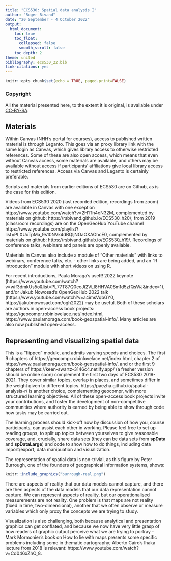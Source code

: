 ```yaml
---
title: "ECS530: Spatial data analysis I"
author: "Roger Bivand"
date: "20 September - 4 October 2022"
output: 
  html_document:
    toc: true
    toc_float:
      collapsed: false
      smooth_scroll: false
    toc_depth: 2
theme: united
bibliography: ecs530_22.bib
link-citations: yes
---
```


```r
knitr::opts_chunk$set(echo = TRUE, paged.print=FALSE)
```

### Copyright

All the material presented here, to the extent it is original, is available under [CC-BY-SA](https://creativecommons.org/licenses/by-sa/4.0/). 

## Materials

Within Canvas (NHH's portal for courses), access to published written material is through Leganto. This goes via an proxy library link with the same login as Canvas, which gives library access to otherwise restricted references. Some of these are also open access, which means that even without Canvas access, some materials are available, and others may be available without access if participants' affiliations give local library access to restricted references. Access via Canvas and Leganto is certainly preferable.

Scripts and materials from earlier editions of ECS530 are on Github, as is the case for this edition.

Videos from ECS530 2020 (last recorded edition, recordings from zoom) are available in Canvas with one exception https://www.youtube.com/watch?v=2H1Tn4oN32M, complemented by materials on github: https://rsbivand.github.io/ECS530_h20/; from 2019 (classroom recordings) are on the OpenGeoHub YouTube channel https://www.youtube.com/playlist?list=PLXUoTpMa_9s10NVk4dBQljNOaOXAOhcE0, complemented by materials on github: https://rsbivand.github.io/ECS530_h19/. Recordings of conference talks, webinars and panels are openly available. 

Materials in Canvas also include a module of "Other materials" with links to webinars, conference talks, etc. - other links are being added, and an "R introduction" module with short videos on using R.

For recent introductions, Paula Moraga's useR! 2022 keynote (https://www.youtube.com/watch?v=wif3dmkUs5o&list=PL77T87Q0eoJi2VLI8HHVA08m1d5zfQsWJ&index=1), and/or Jakub Nowosad's OpenGeoHub 2022 talk (https://www.youtube.com/watch?v=a4imsVqbGY0, https://jakubnowosad.com/ogh2022) may be useful. Both of these scholars are authors in open-access book projects: https://geocompr.robinlovelace.net/index.html, https://www.paulamoraga.com/book-geospatial-info/. Many articles are also now published open-access.


## Representing and visualizing spatial data

This is a "flipped" module, and admits varying speeds and choices. The first 9 chapters of https://geocompr.robinlovelace.net/index.html, chapter 2 of https://www.paulamoraga.com/book-geospatial-info/, and or the first 9 chapters of https://keen-swartz-3146c4.netlify.app/ (a fresher version should be online soon) complement the first two days of ECS530 2019-2021. They cover similar topics, overlap in places, and sometimes differ in the weight given to different topics. https://paezha.github.io/spatial-analysis-r/ is another choice, complementing geocompr, with more structured learning objectives. All of these open-access book projects invite your contributions, and foster the development of non-competitive communities where authority is earned by being able to show through code how tasks may be carried out.

The learning process should kick-off now by discussion of how you, course participants, can assist each other in working. Please feel free to set up reading groups, to split up topics between yourselves to give reasonable coverage, and, crucially, share data sets (they can be data sets from **spData** and **spDataLarge**) and code to show how to do things, including data import/export, data manipuation and visualization. 

The representation of spatial data is non-trivial, as this figure by Peter Burrough, one of the founders of geographical information systems, shows:

```r
knitr::include_graphics("burrough-real.png") 
```


There are aspects of reality that our data models cannot capture, and there are then aspects of the data models that our data representation cannot capture. We can represent aspects of reality, but our operationalised measurements are not reality. One problem is that maps are not reality (fixed in time, two-dimensional), another that we often observe or measure variables which only proxy the concepts we are trying to study.

Visualization is also challenging, both because analytical and presentation graphics can get conflated, and because we now have very little grasp of how readers of graphic output perceive what we are trying to portray - Mark Mormonier's book on How to lie with maps presents some specific problems including some in thematic cartography; Alberto Cairo's Ihaka lecture from 2018 is relevant: https://www.youtube.com/watch?v=Cd046xZhO_8.



